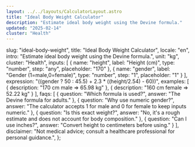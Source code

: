 ```yaml
---
layout: ../../layouts/CalculatorLayout.astro
title: "Ideal Body Weight Calculator"
description: "Estimate ideal body weight using the Devine formula."
updated: "2025-02-14"
cluster: "Health"
---
```


  slug: "ideal-body-weight",
  title: "Ideal Body Weight Calculator",
  locale: "en",
  intro: "Estimate ideal body weight using the Devine formula.",
  unit: "kg",
  cluster: "Health",
  inputs: [
    { name: "height", label: "Height (cm)", type: "number", step: "any", placeholder: "170" },
    { name: "gender", label: "Gender (1=male,0=female)", type: "number", step: "1", placeholder: "1" }
  ],
  expression: "((gender ? 50 : 45.5) + 2.3 * ((height/2.54) - 60))",
  examples: [
    { description: "170 cm male ⇒ 65.98 kg" },
    { description: "160 cm female ⇒ 52.22 kg" }
  ],
  faqs: [
    { question: "Which formula is used?", answer: "The Devine formula for adults." },
    { question: "Why use numeric gender?", answer: "The calculator accepts 1 for male and 0 for female to keep inputs numeric." },
    { question: "Is this exact weight?", answer: "No, it's a rough estimate and does not account for body composition." },
    { question: "Can I use inches?", answer: "Convert height to centimeters before using." }
  ],
  disclaimer: "Not medical advice; consult a healthcare professional for personal guidance.",
};

<Calculator schema={schema} />
